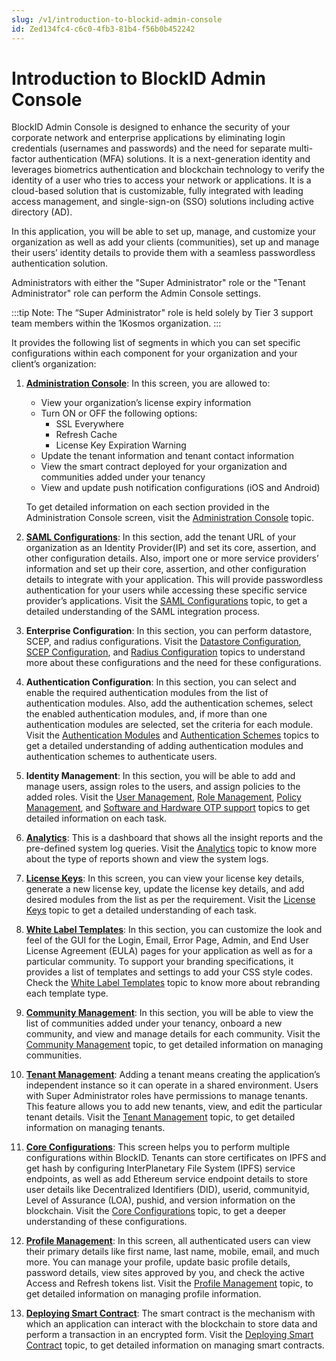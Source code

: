 ```yaml
---
slug: /v1/introduction-to-blockid-admin-console
id: Zed134fc4-c6c0-4fb3-81b4-f56b0b452242
---
```

# Introduction to BlockID Admin Console 

BlockID Admin Console is designed to enhance the security of your corporate network and enterprise applications by eliminating login credentials (usernames and passwords) and the need for separate multi-factor authentication (MFA) solutions. It is a next-generation identity and leverages biometrics authentication and blockchain technology to verify the identity of a user who tries to access your network or applications. It is a cloud-based solution that is customizable, fully integrated with leading access management, and single-sign-on (SSO) solutions including active directory (AD).

In this application, you will be able to set up, manage, and customize your organization as well as add your clients (communities), set up and manage their users’ identity details to provide them with a seamless passwordless authentication solution.

Administrators with either the "Super Administrator" role or the "Tenant Administrator" role can perform the Admin Console settings.

:::tip Note:
The “Super Administrator" role is held solely by Tier 3 support team members within the 1Kosmos organization.
:::

It provides the following list of segments in which you can set specific configurations within each component for your organization and your client’s organization:

1. <a name = "AdminConsole"></a>**[Administration Console](https://docs.1kosmos.com/docs/administration-console)**: In this screen, you are allowed to:
    * View your organization’s license expiry information
    * Turn ON or OFF the following options:
        * SSL Everywhere
        * Refresh Cache
        * License Key Expiration Warning
    * Update the tenant information and tenant contact information
    * View the smart contract deployed for your organization and communities added under your tenancy
    * View and update push notification configurations (iOS and Android)

    To get detailed information on each section provided in the Administration Console screen, visit the [Administration Console](https://docs.1kosmos.com/docs/administration-console) topic.

2. **[SAML Configurations](https://docs.1kosmos.com/docs/samlv2)**: In this section, add the tenant URL of your organization as an Identity Provider(IP) and set its core, assertion, and other configuration details. Also, import one or more service providers’ information and set up their core, assertion, and other configuration details to integrate with your application. This will provide passwordless authentication for your users while accessing these specific service provider’s applications. Visit the [SAML Configurations](https://docs.1kosmos.com/docs/samlv2) topic, to get a detailed understanding of the SAML integration process.

3. **Enterprise Configuration**: In this section, you can perform datastore, SCEP, and radius configurations. Visit the [Datastore Configuration](https://docs.1kosmos.com/docs/datastore-configuration-1), [SCEP Configuration](https://docs.1kosmos.com/docs/scep-configuration), and [Radius Configuration](https://docs.1kosmos.com/docs/radius-configuration) topics to understand more about these configurations and the need for these configurations.

4. **Authentication Configuration**: In this section, you can select and enable the required authentication modules from the list of authentication modules. Also, add the authentication schemes, select the enabled authentication modules, and, if more than one authentication modules are selected, set the criteria for each module. Visit the [Authentication Modules](https://docs.1kosmos.com/docs/authentication-modules) and [Authentication Schemes](https://docs.1kosmos.com/docs/authentication-scheme) topics to get a detailed understanding of adding authentication modules and authentication schemes to authenticate users.

5. **Identity Management**: In this section, you will be able to add and manage users, assign roles to the users, and assign policies to the added roles. Visit the [User Management](https://1kosmos.document360.io/v1/docs/user-management), [Role Management](https://1kosmos.document360.io/v1/docs/role-management), [Policy Management](https://1kosmos.document360.io/v1/docs/saml-configuration), and [Software and Hardware OTP support](https://docs.1kosmos.com/docs/software-and-hardware-otp-support) topics to get detailed information on each task.

6. **[Analytics](https://docs.1kosmos.com/docs/analytics)**: This is a dashboard that shows all the insight reports and the pre-defined system log queries. Visit the [Analytics](https://docs.1kosmos.com/docs/analytics) topic to know more about the type of reports shown and view the system logs.

7. **[License Keys](https://1kosmos.document360.io/v1/docs/license-keys)**: In this screen, you can view your license key details, generate a new license key, update the license key details, and add desired modules from the list as per the requirement. Visit the [License Keys](https://docs.1kosmos.com/docs/license-keys) topic to get a detailed understanding of each task.

8. **[White Label Templates](https://1kosmos.document360.io/v1/docs/White-Label-templates)**: In this section, you can customize the look and feel of the GUI for the Login, Email, Error Page, Admin, and End User License Agreement (EULA) pages for your application as well as for a particular community. To support your branding specifications, it provides a list of templates and settings to add your CSS style codes. Check the [White Label Templates](https://docs.1kosmos.com/docs/white-label-templates) topic to know more about rebranding each template type.

9. **[Community Management](https://docs.1kosmos.com/docs/community-management)**: In this section, you will be able to view the list of communities added under your tenancy, onboard a new community, and view and manage details for each community. Visit the [Community Management](https://docs.1kosmos.com/docs/community-management) topic, to get detailed information on managing communities.


10. **[Tenant Management](https://docs.1kosmos.com/docs/tenant-management)**: Adding a tenant means creating the application’s independent instance so it can operate in a shared environment. Users with Super Administrator roles have permissions to manage tenants. This feature allows you to add new tenants, view, and edit the particular tenant details. Visit the [Tenant Management](https://docs.1kosmos.com/docs/tenant-management) topic, to get detailed information on managing tenants.

11. **[Core Configurations](https://docs.1kosmos.com/docs/core-configurations)**: This screen helps you to perform multiple configurations within BlockID. Tenants can store certificates on IPFS and get hash by configuring InterPlanetary File System (IPFS) service endpoints, as well as add Ethereum service endpoint details to store user details like Decentralized Identifiers (DID), userid, communityid, Level of Assurance (LOA), pushid, and version information on the blockchain. Visit the [Core Configurations](https://docs.1kosmos.com/docs/core-configurations) topic, to get a deeper understanding of these configurations. 

12. **[Profile Management](https://docs.1kosmos.com/docs/profile)**: In this screen, all authenticated users can view their primary details like first name, last name, mobile, email, and much more. You can manage your profile, update basic profile details, password details, view sites approved by you, and check the active Access and Refresh tokens list.  Visit the [Profile Management](https://docs.1kosmos.com/docs/profile) topic, to get detailed information on managing profile information.

13. **[Deploying Smart Contract](https://docs.1kosmos.com/docs/deploying-smart-contract)**: The smart contract is the mechanism with which an application can interact with the blockchain to store data and perform a transaction in an encrypted form. Visit the [Deploying Smart Contract](https://docs.1kosmos.com/docs/deploying-smart-contract) topic, to get detailed information on managing smart contracts.

